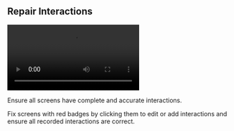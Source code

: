 ## Repair Interactions

<video src="/demo.mp4" className="not-prose w-full h-auto rounded-lg focus:outline-none focus:ring-0" autoPlay loop></video>

Ensure all screens have complete and accurate interactions.

Fix screens with red badges by clicking them to edit or add interactions and ensure all recorded interactions are correct.
